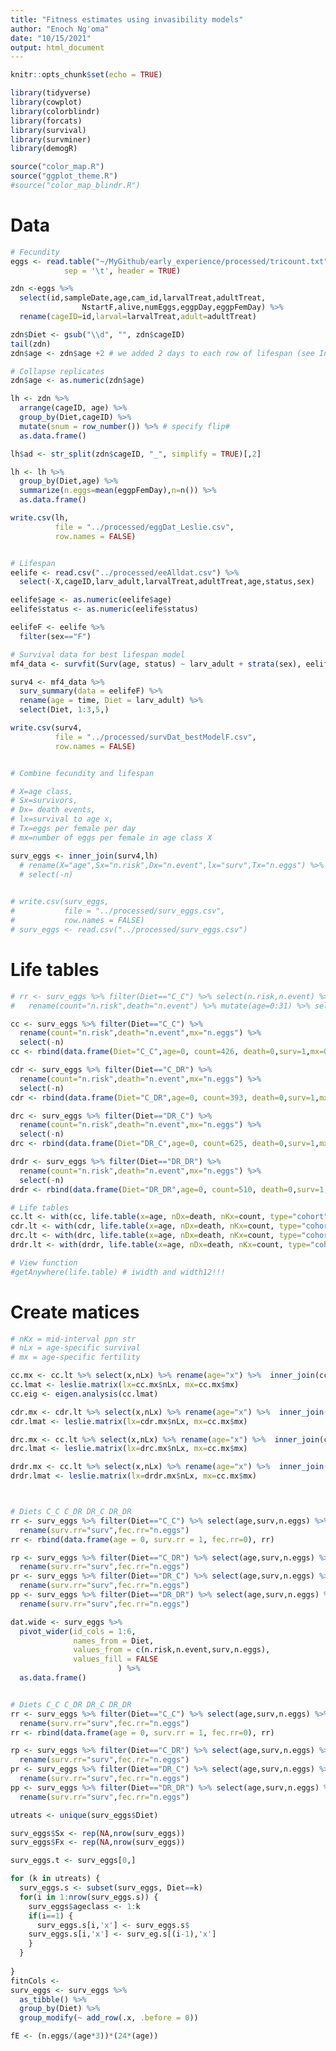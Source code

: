 ```yaml
---
title: "Fitness estimates using invasibility models"
author: "Enoch Ng'oma"
date: "10/15/2021"
output: html_document
---
```


```r
knitr::opts_chunk$set(echo = TRUE)

library(tidyverse)
library(cowplot)
library(colorblindr)
library(forcats)
library(survival)
library(survminer)
library(demogR)

source("color_map.R")
source("ggplot_theme.R")
#source("color_map_blindr.R")
```

# Data

```r

# Fecundity
eggs <- read.table("~/MyGithub/early_experience/processed/tricount.txt",
            sep = '\t', header = TRUE)

zdn <-eggs %>%  
  select(id,sampleDate,age,cam_id,larvalTreat,adultTreat,
                NstartF,alive,numEggs,eggpDay,eggpFemDay) %>%
  rename(cageID=id,larval=larvalTreat,adult=adultTreat)

zdn$Diet <- gsub("\\d", "", zdn$cageID)
tail(zdn)
zdn$age <- zdn$age +2 # we added 2 days to each row of lifespan (see InitialProcess.R)

# Collapse replicates
zdn$age <- as.numeric(zdn$age) 

lh <- zdn %>%
  arrange(cageID, age) %>%
  group_by(Diet,cageID) %>%
  mutate(snum = row_number()) %>% # specify flip#
  as.data.frame()

lh$ad <- str_split(zdn$cageID, "_", simplify = TRUE)[,2]

lh <- lh %>%
  group_by(Diet,age) %>%
  summarize(n.eggs=mean(eggpFemDay),n=n()) %>%
  as.data.frame()

write.csv(lh,
          file = "../processed/eggDat_Leslie.csv",
          row.names = FALSE)


# Lifespan
eelife <- read.csv("../processed/eeAlldat.csv") %>%
  select(-X,cageID,larv_adult,larvalTreat,adultTreat,age,status,sex) 

eelife$age <- as.numeric(eelife$age)
eelife$status <- as.numeric(eelife$status)

eelifeF <- eelife %>%
  filter(sex=="F")

# Survival data for best lifespan model
mf4_data <- survfit(Surv(age, status) ~ larv_adult + strata(sex), eelifeF)

surv4 <- mf4_data %>%
  surv_summary(data = eelifeF) %>%
  rename(age = time, Diet = larv_adult) %>%
  select(Diet, 1:3,5,)

write.csv(surv4,
          file = "../processed/survDat_bestModelF.csv",
          row.names = FALSE)


# Combine fecundity and lifespan

# X=age class, 
# Sx=survivors, 
# Dx= death events, 
# lx=survival to age x, 
# Tx=eggs per female per day
# mx=number of eggs per female in age class X

surv_eggs <- inner_join(surv4,lh) 
  # rename(X="age",Sx="n.risk",Dx="n.event",lx="surv",Tx="n.eggs") %>%
  # select(-n)

  
# write.csv(surv_eggs,
#           file = "../processed/surv_eggs.csv",
#           row.names = FALSE)
# surv_eggs <- read.csv("../processed/surv_eggs.csv") 
```

# Life tables

```r
# rr <- surv_eggs %>% filter(Diet=="C_C") %>% select(n.risk,n.event) %>%
#   rename(count="n.risk",death="n.event") %>% mutate(age=0:31) %>% select(age,count,death)

cc <- surv_eggs %>% filter(Diet=="C_C") %>% 
  rename(count="n.risk",death="n.event",mx="n.eggs") %>% 
  select(-n) 
cc <- rbind(data.frame(Diet="C_C",age=0, count=426, death=0,surv=1,mx=0), cc)

cdr <- surv_eggs %>% filter(Diet=="C_DR") %>% 
  rename(count="n.risk",death="n.event",mx="n.eggs") %>% 
  select(-n) 
cdr <- rbind(data.frame(Diet="C_DR",age=0, count=393, death=0,surv=1,mx=0), cdr)

drc <- surv_eggs %>% filter(Diet=="DR_C") %>% 
  rename(count="n.risk",death="n.event",mx="n.eggs") %>% 
  select(-n) 
drc <- rbind(data.frame(Diet="DR_C",age=0, count=625, death=0,surv=1,mx=0), drc)

drdr <- surv_eggs %>% filter(Diet=="DR_DR") %>% 
  rename(count="n.risk",death="n.event",mx="n.eggs") %>% 
  select(-n) 
drdr <- rbind(data.frame(Diet="DR_DR",age=0, count=510, death=0,surv=1,mx=0), drdr)

# Life tables
cc.lt <- with(cc, life.table(x=age, nDx=death, nKx=count, type="cohort", iwidth=1, width12=c(1,1)))
cdr.lt <- with(cdr, life.table(x=age, nDx=death, nKx=count, type="cohort", iwidth=1, width12=c(1,1)))
drc.lt <- with(drc, life.table(x=age, nDx=death, nKx=count, type="cohort", iwidth=1, width12=c(1,1)))
drdr.lt <- with(drdr, life.table(x=age, nDx=death, nKx=count, type="cohort", iwidth=1, width12=c(1,1)))

# View function
#getAnywhere(life.table) # iwidth and width12!!!

```

# Create matices

```r
# nKx = mid-interval ppn str
# nLx = age-specific survival
# mx = age-specific fertility

cc.mx <- cc.lt %>% select(x,nLx) %>% rename(age="x") %>%  inner_join(cc) %>% select(1,3:7,2) 
cc.lmat <- leslie.matrix(lx=cc.mx$nLx, mx=cc.mx$mx)
cc.eig <- eigen.analysis(cc.lmat)

cdr.mx <- cdr.lt %>% select(x,nLx) %>% rename(age="x") %>%  inner_join(cdr) %>% select(1,3:7,2) 
cdr.lmat <- leslie.matrix(lx=cdr.mx$nLx, mx=cc.mx$mx)

drc.mx <- cc.lt %>% select(x,nLx) %>% rename(age="x") %>%  inner_join(cc) %>% select(1,3:7,2) 
drc.lmat <- leslie.matrix(lx=drc.mx$nLx, mx=cc.mx$mx)

drdr.mx <- cc.lt %>% select(x,nLx) %>% rename(age="x") %>%  inner_join(cc) %>% select(1,3:7,2) 
drdr.lmat <- leslie.matrix(lx=drdr.mx$nLx, mx=cc.mx$mx)



# Diets C_C C_DR DR_C DR_DR
rr <- surv_eggs %>% filter(Diet=="C_C") %>% select(age,surv,n.eggs) %>%
  rename(surv.rr="surv",fec.rr="n.eggs") 
rr <- rbind(data.frame(age = 0, surv.rr = 1, fec.rr=0), rr)

rp <- surv_eggs %>% filter(Diet=="C_DR") %>% select(age,surv,n.eggs) %>%
  rename(surv.rr="surv",fec.rr="n.eggs") 
pr <- surv_eggs %>% filter(Diet=="DR_C") %>% select(age,surv,n.eggs) %>%
  rename(surv.rr="surv",fec.rr="n.eggs") 
pp <- surv_eggs %>% filter(Diet=="DR_DR") %>% select(age,surv,n.eggs) %>%
  rename(surv.rr="surv",fec.rr="n.eggs") 

```


```r

  
dat.wide <- surv_eggs %>%
  pivot_wider(id_cols = 1:6,
              names_from = Diet,
              values_from = c(n.risk,n.event,surv,n.eggs),
              values_fill = FALSE
                        ) %>%
  as.data.frame()


# Diets C_C C_DR DR_C DR_DR
rr <- surv_eggs %>% filter(Diet=="C_C") %>% select(age,surv,n.eggs) %>%
  rename(surv.rr="surv",fec.rr="n.eggs") 
rr <- rbind(data.frame(age = 0, surv.rr = 1, fec.rr=0), rr)

rp <- surv_eggs %>% filter(Diet=="C_DR") %>% select(age,surv,n.eggs) %>%
  rename(surv.rr="surv",fec.rr="n.eggs") 
pr <- surv_eggs %>% filter(Diet=="DR_C") %>% select(age,surv,n.eggs) %>%
  rename(surv.rr="surv",fec.rr="n.eggs") 
pp <- surv_eggs %>% filter(Diet=="DR_DR") %>% select(age,surv,n.eggs) %>%
  rename(surv.rr="surv",fec.rr="n.eggs") 

```



```r
utreats <- unique(surv_eggs$Diet)

surv_eggs$Sx <- rep(NA,nrow(surv_eggs))
surv_eggs$Fx <- rep(NA,nrow(surv_eggs))

surv_eggs.t <- surv_eggs[0,]

for (k in utreats) {
  surv_eggs.s <- subset(surv_eggs, Diet==k)
  for(i in 1:nrow(surv_eggs.s)) {
    surv_eggs$ageclass <- 1:k
    if(i==1) {
      surv_eggs.s[i,'x'] <- surv_eggs.s$
    surv_eggs.s[i,'x'] <- surv_eg.s[(i-1),'x']
    }
  }
  
}
fitnCols <- 
surv_eggs <- surv_eggs %>%
  as_tibble() %>%
  group_by(Diet) %>%
  group_modify(~ add_row(.x, .before = 0))

fE <- (n.eggs/(age*3))*(24*(age))
```

